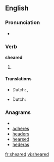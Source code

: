 ==English==

===Pronunciation===
* {{a|US}} {{IPA|/'ʃiɻd/}}

===Verb===
'''sheared'''

# {{past of| to [[shear]]}}

====Translations====
{{trans-top|past tense of shear}}
* Dutch: {{t+|nl|schoor}}, {{t+|nl|schoren}}
{{trans-mid}}
{{trans-bottom}}
{{trans-top|past participle of shear}}
* Dutch: {{t+|nl|geschoren}}
{{trans-mid}}
{{trans-bottom}}

===Anagrams===
* {{alphagram|adeehrs}}
* [[adheres#English|adheres]]
* [[headers#English|headers]]
* [[hearsed#English|hearsed]]
* [[hederas#English|hederas]]

[[fr:sheared]]
[[vi:sheared]]